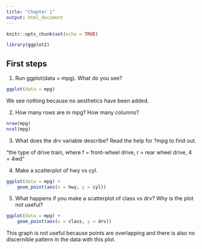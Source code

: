 ```yaml
---
title: "Chapter 1"
output: html_document
---
```


```r
knitr::opts_chunk$set(echo = TRUE)

library(ggplot2)
```

## First steps

1. Run ggplot(data = mpg). What do you see?

```r
ggplot(data = mpg)
```

We see nothing because no aesthetics have been added.

2. How many rows are in mpg? How many columns?

```r
nrow(mpg)
ncol(mpg)
```

3. What does the drv variable describe? Read the help for ?mpg to find out.

"the type of drive train, where f = front-wheel drive, r = rear wheel drive, 4 = 4wd"

4. Make a scatterplot of hwy vs cyl.

```r
ggplot(data = mpg) +
    geom_point(aes(x = hwy, y = cyl))
```

5. What happens if you make a scatterplot of class vs drv? Why is the plot not useful?

```r
ggplot(data = mpg) +
    geom_point(aes(x = class, y = drv))
```

This graph is not useful because points are overlapping and there is also no
discernible pattern in the data with this plot.
